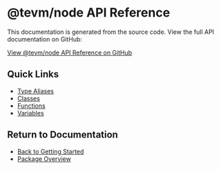 # @tevm/node API Reference

This documentation is generated from the source code. View the full API documentation on GitHub:

[View @tevm/node API Reference on GitHub](https://github.com/evmts/tevm-monorepo/tree/main/packages/node/docs/globals.md)

## Quick Links

- [Type Aliases](https://github.com/evmts/tevm-monorepo/tree/main/packages/node/docs/type-aliases)
- [Classes](https://github.com/evmts/tevm-monorepo/tree/main/packages/node/docs/classes)
- [Functions](https://github.com/evmts/tevm-monorepo/tree/main/packages/node/docs/functions)
- [Variables](https://github.com/evmts/tevm-monorepo/tree/main/packages/node/docs/variables)

## Return to Documentation

- [Back to Getting Started](/getting-started)
- [Package Overview](/api/node)